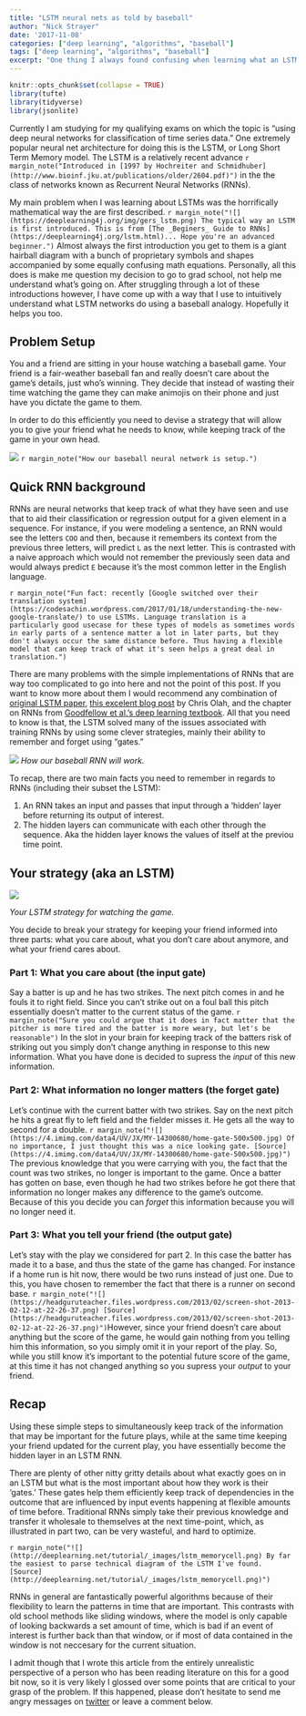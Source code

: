 ```yaml
---
title: "LSTM neural nets as told by baseball"
author: "Nick Strayer"
date: '2017-11-08'
categories: ["deep learning", "algorithms", "baseball"]
tags: ["deep learning", "algorithms", "baseball"]
excerpt: "One thing I always found confusing when learning what an LSTM does is understanding intuitively why it's doing what it does. Here I attempt to give an example of how a LSTM hidden layer can be thought of through baseball."
---
```

  
```r
knitr::opts_chunk$set(collapse = TRUE)
library(tufte)
library(tidyverse)
library(jsonlite)
```

Currently I am studying for my qualifying exams on which the topic is "using deep neural networks for classification of time series data." One extremely popular neural net architecture for doing this is the LSTM, or Long Short Term Memory model. The LSTM is a relatively recent advance `r margin_note("Introduced in [1997 by Hochreiter and Schmidhuber](http://www.bioinf.jku.at/publications/older/2604.pdf)")` in the the class of networks known as Recurrent Neural Networks (RNNs).

My main problem when I was learning about LSTMs was the horrifically mathematical way the are first described. `r margin_note("![](https://deeplearning4j.org/img/gers_lstm.png) The typical way an LSTM is first introduced. This is from [The _Beginers_ Guide to RNNs](https://deeplearning4j.org/lstm.html)... Hope you're an advanced beginner.")` Almost always the first introduction you get to them is a giant hairball diagram with a bunch of proprietary symbols and shapes accompanied by some equally confusing math equations. Personally, all this does is make me question my decision to go to grad school, not help me understand what's going on. After struggling through a lot of these introductions however, I have come up with a way that I use to intuitively understand what LSTM networks do using a baseball analogy. Hopefully it helps you too. 

## Problem Setup

You and a friend are sitting in your house watching a baseball game. Your friend is a fair-weather baseball fan and really doesn't care about the game's details, just who's winning. They decide that instead of wasting their time watching the game they can make animojis on their phone and just have you dictate the game to them. 

In order to do this efficiently you need to devise a strategy that will allow you to give your friend what he needs to know, while keeping track of the game in your own head. 

![](/lstm_explainer/simple_lstm.png)
`r margin_note("How our baseball neural network is setup.")`

## Quick RNN background

RNNs are neural networks that keep track of what they have seen and use that to aid their classification or regression output for a given element in a sequence. For instance, if you were modeling a sentence, an RNN would see the letters `COO` and then, because it remembers its context from the previous three letters, will predict `L` as the next letter. This is contrasted with a naive approach which would not remember the previously seen data and would always predict `E` because it's the most common letter in the English language.


`r margin_note("Fun fact: recently [Google switched over their translation system](https://codesachin.wordpress.com/2017/01/18/understanding-the-new-google-translate/) to use LSTMs. Language translation is a particularly good usecase for these types of models as sometimes words in early parts of a sentence matter a lot in later parts, but they don't always occur the same distance before. Thus having a flexible model that can keep track of what it's seen helps a great deal in translation.")`

There are many problems with the simple implementations of RNNs that are way too complicated to go into here and not the point of this post. If you want to know more about them I would recommend any combination of [original LSTM paper](http://www.bioinf.jku.at/publications/older/2604.pdf), [this excelent blog post](http://colah.github.io/posts/2015-08-Understanding-LSTMs/) by Chris Olah, and the chapter on RNNs from [Goodfellow et al.'s deep learning textbook](http://www.deeplearningbook.org/contents/rnn.html). All that you need to know is that, the LSTM solved many of the issues associated with training RNNs by using some clever strategies, mainly their ability to remember and forget using "gates."

![](/lstm_explainer/hidden_to_hidden.png)
_How our baseball RNN will work._

To recap, there are two main facts you need to remember in regards to RNNs (including their subset the LSTM): 

1. An RNN takes an input and passes that input through a 'hidden' layer before returning its output of interest. 
2. The hidden layers can communicate with each other through the sequence. Aka the hidden layer knows the values of itself at the previou time point.  

## Your strategy (aka an LSTM)

<div class = 'fullwidth'>
![](/lstm_explainer/lstm_block.png)
</div>
_Your LSTM strategy for watching the game._

You decide to break your strategy for keeping your friend informed into three parts: what you care about, what you don't care about anymore, and what your friend cares about.

### Part 1: What you care about (the input gate)

Say a batter is up and he has two strikes. The next pitch comes in and he fouls it to right field. Since you can't strike out on a foul ball this pitch essentially doesn't matter to the current status of the game. `r margin_note("Sure you could argue that it does in fact matter that the pitcher is more tired and the batter is more weary, but let's be reasonable")` In the slot in your brain for keeping track of the batters risk of striking out you simply don't change anything in response to this new information. What you have done is decided to supress the _input_ of this new information.

### Part 2: What information no longer matters (the forget gate)

Let's continue with the current batter with two strikes. Say on the next pitch he hits a great fly to left field and the fielder misses it. He gets all the way to second for a double. `r margin_note("![](https://4.imimg.com/data4/UV/JX/MY-14300680/home-gate-500x500.jpg) Of no importance, I just thought this was a nice looking gate. [Source](https://4.imimg.com/data4/UV/JX/MY-14300680/home-gate-500x500.jpg)")` The previous knowledge that you were carrying with you, the fact that the count was two strikes, no longer is important to the game. Once a batter has gotten on base, even though he had two strikes before he got there that information no longer makes any difference to the game's outcome. Because of this you decide you can _forget_ this information because you will no longer need it. 

### Part 3: What you tell your friend (the output gate)

Let's stay with the play we considered for part 2. In this case the batter has made it to a base, and thus the state of the game has changed. For instance if a home run is hit now, there would be two runs instead of just one. Due to this, you have chosen to remember the fact that there is a runner on second base. `r margin_note("![](https://headguruteacher.files.wordpress.com/2013/02/screen-shot-2013-02-12-at-22-26-37.png) [Source](https://headguruteacher.files.wordpress.com/2013/02/screen-shot-2013-02-12-at-22-26-37.png)")`However, since your friend doesn't care about anything but the score of the game, he would gain nothing from you telling him this information, so you simply omit it in your report of the play. So, while you still know it's important to the potential future score of the game, at this time it has not changed anything so you supress your _output_ to your friend. 

## Recap

Using these simple steps to simultaneously keep track of the information that may be important for the future plays, while at the same time keeping your friend updated for the current play, you have essentially become the hidden layer in an LSTM RNN. 


There are plenty of other nitty gritty details about what exactly goes on in an LSTM but what is the most important about how they work is their 'gates.' These gates help them efficiently keep track of dependencies in the outcome that are influenced by input events happening at flexible amounts of time before. Traditional RNNs simply take their previous knowledge and transfer it wholesale to themselves at the next time-point, which, as illustrated in part two, can be very wasteful, and hard to optimize. 

`r margin_note("![](http://deeplearning.net/tutorial/_images/lstm_memorycell.png) By far the easiest to parse technical diagram of the LSTM I've found. [Source](http://deeplearning.net/tutorial/_images/lstm_memorycell.png)")`


RNNs in general are fantastically powerful algorithms because of their flexibility to learn the patterns in time that are important. This contrasts with old school methods like sliding windows, where the model is only capable of looking backwards a set amount of time, which is bad if an event of interest is further back than that window, or if most of data contained in the window is not neccesary for the current situation. 


I admit though that I wrote this article from the entirely unrealistic perspective of a person who has been reading literature on this for a good bit now, so it is very likely I glossed over some points that are critical to your grasp of the problem. If this happened, please don't hesitate to send me angry messages on [twitter](twitter.com/NicholasStrayer) or leave a comment below. 
